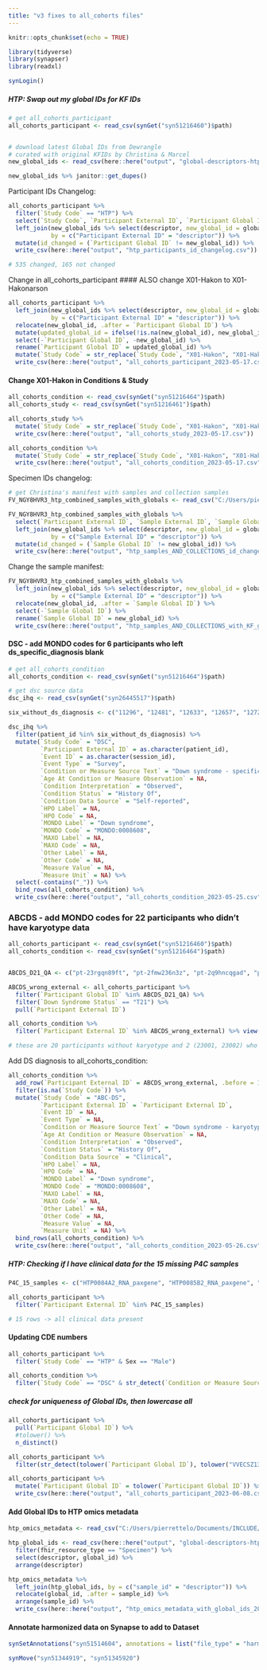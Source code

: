 ```yaml
---
title: "v3 fixes to all_cohorts files"
---
```


```r
knitr::opts_chunk$set(echo = TRUE)

library(tidyverse)
library(synapser)
library(readxl)

synLogin()
```

##### HTP: Swap out my global IDs for KF IDs

```r
# get all_cohorts_participant
all_cohorts_participant <- read_csv(synGet("syn51216460")$path)


# download latest Global IDs from Dewrangle
# curated with original KFIDs by Christina & Marcel
new_global_ids <- read_csv(here::here("output", "global-descriptors-htp-WITH-KFIDS.csv"))

new_global_ids %>% janitor::get_dupes()
```


Participant IDs Changelog:
```r
all_cohorts_participant %>% 
  filter(`Study Code` == "HTP") %>% 
  select(`Study Code`, `Participant External ID`, `Participant Global ID`) %>% 
  left_join(new_global_ids %>% select(descriptor, new_global_id = global_id),
            by = c("Participant External ID" = "descriptor")) %>% 
  mutate(id_changed = (`Participant Global ID` != new_global_id)) %>% 
  write_csv(here::here("output", "htp_participants_id_changelog.csv"))

# 535 changed, 165 not changed
```


Change in all_cohorts_participant
#### ALSO change X01-Hakon to X01-Hakonarson
```r
all_cohorts_participant %>% 
  left_join(new_global_ids %>% select(descriptor, new_global_id = global_id),
            by = c("Participant External ID" = "descriptor")) %>% 
  relocate(new_global_id, .after = `Participant Global ID`) %>%
  mutate(updated_global_id = ifelse(!is.na(new_global_id), new_global_id, `Participant Global ID`), .after = new_global_id) %>% 
  select(-`Participant Global ID`, -new_global_id) %>% 
  rename(`Participant Global ID` = updated_global_id) %>% 
  mutate(`Study Code` = str_replace(`Study Code`, "X01-Hakon", "X01-Hakonarson")) %>% 
  write_csv(here::here("output", "all_cohorts_participant_2023-05-17.csv"))

```


#### Change X01-Hakon in Conditions & Study
```r
all_cohorts_condition <- read_csv(synGet("syn51216464")$path)
all_cohorts_study <- read_csv(synGet("syn51216461")$path)

```


```r
all_cohorts_study %>% 
  mutate(`Study Code` = str_replace(`Study Code`, "X01-Hakon", "X01-Hakonarson")) %>% 
  write_csv(here::here("output", "all_cohorts_study_2023-05-17.csv"))

all_cohorts_condition %>% 
  mutate(`Study Code` = str_replace(`Study Code`, "X01-Hakon", "X01-Hakonarson")) %>% 
  write_csv(here::here("output", "all_cohorts_condition_2023-05-17.csv"))
```


Specimen IDs changelog:
```r
# get Christina's manifest with samples and collection samples
FV_NGY8HVR3_htp_combined_samples_with_globals <- read_csv("C:/Users/pierrettelo/Documents/INCLUDE/FV_NGY8HVR3_htp-combined-samples-with-globals.csv")

FV_NGY8HVR3_htp_combined_samples_with_globals %>% 
  select(`Participant External ID`, `Sample External ID`, `Sample Global ID`) %>% 
  left_join(new_global_ids %>% select(descriptor, new_global_id = global_id),
            by = c("Sample External ID" = "descriptor")) %>% 
  mutate(id_changed = (`Sample Global ID` != new_global_id)) %>% 
  write_csv(here::here("output", "htp_samples_AND_COLLECTIONS_id_changelog.csv"))
```


Change the sample manifest:
```r
FV_NGY8HVR3_htp_combined_samples_with_globals %>% 
  left_join(new_global_ids %>% select(descriptor, new_global_id = global_id),
            by = c("Sample External ID" = "descriptor")) %>% 
  relocate(new_global_id, .after = `Sample Global ID`) %>%
  select(-`Sample Global ID`) %>% 
  rename(`Sample Global ID` = new_global_id) %>% 
  write_csv(here::here("output", "htp_samples_AND_COLLECTIONS_with_KF_global_ids_2023-05-18.csv"))
```


#### DSC - add MONDO codes for 6 participants who left ds_specific_diagnosis blank

```r
# get all_cohorts_condition
all_cohorts_condition <- read_csv(synGet("syn51216464")$path)

# get dsc source data
dsc_ihq <- read_csv(synGet("syn26445517")$path)

```

```r
six_without_ds_diagnosis <- c("11296", "12481", "12633", "12657", "12721", "13056")

dsc_ihq %>% 
  filter(patient_id %in% six_without_ds_diagnosis) %>%
  mutate(`Study Code` = "DSC",
         `Participant External ID` = as.character(patient_id),
         `Event ID` = as.character(session_id),
         `Event Type` = "Survey",
         `Condition or Measure Source Text` = "Down syndrome - specific diagnosis not provided",
         `Age At Condition or Measure Observation` = NA,
         `Condition Interpretation` = "Observed",
         `Condition Status` = "History Of",
         `Condition Data Source` = "Self-reported",
         `HPO Label` = NA,
         `HPO Code` = NA,
         `MONDO Label` = "Down syndrome",
         `MONDO Code` = "MONDO:0008608",
         `MAXO Label` = NA,
         `MAXO Code` = NA,
         `Other Label` = NA,
         `Other Code` = NA,
         `Measure Value` = NA,
         `Measure Unit` = NA) %>% 
  select(-contains("_")) %>% 
  bind_rows(all_cohorts_condition) %>%
  write_csv(here::here("output", "all_cohorts_condition_2023-05-25.csv"))

```


### ABCDS - add MONDO codes for 22 participants who didn't have karyotype data

```r
all_cohorts_participant <- read_csv(synGet("syn51216460")$path)
all_cohorts_condition <- read_csv(synGet("syn51216464")$path)


ABCDS_D21_QA <- c("pt-23rgqn89ft", "pt-2fmw236n3z", "pt-2q9hncqgad", "pt-4d2b3khehd", "pt-4xjepzbmqn", "pt-6ewrk9xr2r", "pt-6mexz2gge2", "pt-6mkrmp3c8h", "pt-73g2kx64x7", "pt-7ek927e2b7", "pt-7j96cxf8fg", "pt-8e6dfm2tf7", "pt-8jgyene3ke", "pt-8mfmexxgjd", "pt-8qdrjm4kyq", "pt-98hcfxgrtf", "pt-9txqfbejqe", "pt-ahipt2e798", "pt-ax7xfdej6e", "pt-baf7hp4jcg", "pt-bd4wfkjrec", "pt-c2b4pq3jxq", "pt-cmwmexc87r", "pt-cx6wxe3zzr", "pt-dbmkfxpmnk", "pt-dddjgwn4tz", "pt-dg7zyh89kj", "pt-dgk3qj4zgf", "pt-dqri3qt3h6", "pt-dt7wptjkaf", "pt-e2pi3i6yi8", "pt-ecqe829gdt", "pt-epn8b2piek", "pt-eqxi2d98t6", "pt-ewhemibzbi", "pt-f2y3mhtdmz", "pt-f9jg62jb9j", "pt-gaq7fphiyc", "pt-gc8dnddzif", "pt-h6cdhxe4zf", "pt-hc8edp8a8c", "pt-ibeajp8dfg", "pt-jiqnpnmmdk", "pt-jjqizpzc9p", "pt-mhz7whk24i", "pt-miwfxq4qze", "pt-mmhyzc3xyh", "pt-mwc8n9k2jq", "pt-nf62qqn3wr", "pt-p6iypxr84z", "pt-pjj83a6ce9", "pt-r3wj62az92", "pt-rdnbkptfck", "pt-rwj6mxzgqa", "pt-rytnyybn4z", "pt-t2kfwdd7qb", "pt-t98yjex2tw", "pt-tgifcz78ty", "pt-tig7e9kbbx", "pt-trbdq8bidw", "pt-tyknt83e28", "pt-xpt274y7ht", "pt-zhj73xfhyt")

ABCDS_wrong_external <- all_cohorts_participant %>% 
  filter(`Participant Global ID` %in% ABCDS_D21_QA) %>% 
  filter(`Down Syndrome Status` == "T21") %>% 
  pull(`Participant External ID`)

all_cohorts_condition %>% 
  filter(`Participant External ID` %in% ABCDS_wrong_external) %>% view()

# these are 20 participants without karyotype and 2 (23001, 23002) who don't have any BL data (and therefore also don't have karyotype)
```


Add DS diagnosis to all_cohorts_condition:

```r
all_cohorts_condition %>% 
  add_row(`Participant External ID` = ABCDS_wrong_external, .before = 1) %>% 
  filter(is.na(`Study Code`)) %>% 
  mutate(`Study Code` = "ABC-DS",
         `Participant External ID` = `Participant External ID`,
         `Event ID` = NA,
         `Event Type` = NA,
         `Condition or Measure Source Text` = "Down syndrome - karyotype not provided",
         `Age At Condition or Measure Observation` = NA,
         `Condition Interpretation` = "Observed",
         `Condition Status` = "History Of",
         `Condition Data Source` = "Clinical",
         `HPO Label` = NA,
         `HPO Code` = NA,
         `MONDO Label` = "Down syndrome",
         `MONDO Code` = "MONDO:0008608",
         `MAXO Label` = NA,
         `MAXO Code` = NA,
         `Other Label` = NA,
         `Other Code` = NA,
         `Measure Value` = NA,
         `Measure Unit` = NA) %>% 
  bind_rows(all_cohorts_condition) %>% 
  write_csv(here::here("output", "all_cohorts_condition_2023-05-26.csv"))

```


##### HTP: Checking if I have clinical data for the 15 missing P4C samples

```r
P4C_15_samples <- c("HTP0084A2_RNA_paxgene", "HTP0085B2_RNA_paxgene", "HTP0204A_RNA_paxgene", "HTP0206B_RNA_paxgene", "HTP0288B_RNA_paxgene", "HTP0302B_RNA_paxgene", "HTP0310A_RNA_paxgene", "HTP0322B_RNA_paxgene", "HTP0326A_RNA_paxgene", "HTP0328A_RNA_paxgene", "HTP0332A_RNA_paxgene", "HTP0338B_RNA_paxgene", "HTP0348A_RNA_paxgene", "HTP0351A_RNA_paxgene", "HTP0442A2_RNA_paxgene") %>% str_extract("^.*[:digit:]{4}")

all_cohorts_participant %>% 
  filter(`Participant External ID` %in% P4C_15_samples)

# 15 rows -> all clinical data present
```

#### Updating CDE numbers

```r
all_cohorts_participant %>% 
  filter(`Study Code` == "HTP" & Sex == "Male")
```

```r
all_cohorts_condition %>% 
  filter(`Study Code` == "DSC" & str_detect(`Condition or Measure Source Text`, "alopecia"))
```

##### check for uniqueness of Global IDs, then lowercase all

```r
all_cohorts_participant %>% 
  pull(`Participant Global ID`) %>%
  #tolower() %>% 
  n_distinct()

all_cohorts_participant %>% 
  filter(str_detect(tolower(`Participant Global ID`), tolower("VVECSZ13")))
```

```r
all_cohorts_participant %>% 
  mutate(`Participant Global ID` = tolower(`Participant Global ID`)) %>% 
  write_csv(here::here("output", "all_cohorts_participant_2023-06-08.csv"))

```

#### Add Global IDs to HTP omics metadata

```r
htp_omics_metadata <- read_csv("C:/Users/pierrettelo/Documents/INCLUDE/Biospecimen-FileManifests-pre-v3/Biospecimen-FileManifests-pre-v3/HTP/updated-kf-omics.csv")
```


```r
htp_global_ids <- read_csv(here::here("output", "global-descriptors-htp_2023-06-20.csv")) %>% 
  filter(fhir_resource_type == "Specimen") %>% 
  select(descriptor, global_id) %>% 
  arrange(descriptor)
```


```r
htp_omics_metadata %>% 
  left_join(htp_global_ids, by = c("sample_id" = "descriptor")) %>% 
  relocate(global_id, .after = sample_id) %>% 
  arrange(sample_id) %>% 
  write_csv(here::here("output", "htp_omics_metadata_with_global_ids_2023-06-20.csv"))
```



#### Annotate harmonized data on Synapse to add to Dataset

```r
synSetAnnotations("syn51514604", annotations = list("file_type" = "harmonized_biospecimen"))
```

```r
synMove("syn51344919", "syn51345920")
```

